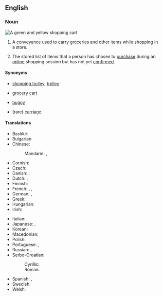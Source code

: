 {{also|shopping-cart}}
==English==

===Noun===
{{wikipedia}}
[[Image:Shopping cart of Prisma shop.JPG|thumb|A green and yellow shopping cart]]
{{en-noun}}

# {{lb|en|US}} A [[conveyance]] used to carry [[groceries]] and other items while shopping in a store.
# {{lb|en|internet}} The stored list of items that a person has chosen to [[purchase]] during an [[online]] shopping session but has not yet [[confirm]]ed.

====Synonyms====
* {{q|Britain|Australia|New Zealand}} [[shopping trolley]], [[trolley]]
* {{q|United States}} [[grocery cart]]
* {{q|Canada|Southern US}} [[buggy]]
* {{q|New England}} (rare) [[carriage]]

====Translations====
{{trans-top|conveyance used to carry items while shopping}}
* Bashkir: {{t|ba|арба}}
* Bulgarian: {{t|bg|коли́чка|f}}
* Chinese:
*: Mandarin: {{t+|cmn|購物車|sc=Hani}}, {{t+|cmn|购物车|tr=gòuwùchē|sc=Hani}}
* Cornish: {{t|kw|karigell|f}}
* Czech: {{t+|cs|vozík|m}}
* Danish: {{t+|da|indkøbsvogn|c}}, {{t|da|kundevogn|c}}
* Dutch: {{t+|nl|winkelwagen|m}}, {{t+|nl|winkelwagentje|n}}
* Finnish: {{t+|fi|ostoskärry}}
* French: {{t|fr|chariot de supermarché|m}}, {{t+|fr|caddie|m}}, {{t+|fr|charriot|m}}
* German: {{t+|de|Einkaufswagen|m}}, {{t+|de|Karren|m}}
* Greek: {{t+|el|καροτσάκι|n}}
* Hungarian: {{t+|hu|bevásárlókocsi}}
* Irish: {{t|ga|tralaí siopadóireachta|m}}
{{trans-mid}}
* Italian: {{t|it|carrello della spesa|m}}
* Japanese: {{t|ja|ショッピングカート|tr=shoppingu kāto}}, {{t|ja|トロリー|tr=tororī|sc=Jpan}}
* Korean: {{t|ko|쇼핑 카트}}
* Macedonian: {{t|mk|количка|f}}
* Polish: {{t+|pl|wózek sklepowy|m}}
* Portuguese: {{t|pt|carrinho de supermercado|m}}, {{t|pt|carrinho de compras|m}}
* Russian: {{t+|ru|теле́жка|f}}, {{t|ru|[[теле́жка]] для [[поку́пок]]|f}}
* Serbo-Croatian:
*: Cyrillic: {{t|sh|колица|f|sc=Cyrl}}
*: Roman: {{t+|sh|kolica|f}}
* Spanish: {{t|es|carrito|m}}, {{t+|es|carretilla|f}} <!--"carretilla" only confirmed in El Salvador so far-->
* Swedish: {{t+|sv|kundvagn}}
* Welsh: {{t|cy|troli|m}}
{{trans-bottom}}